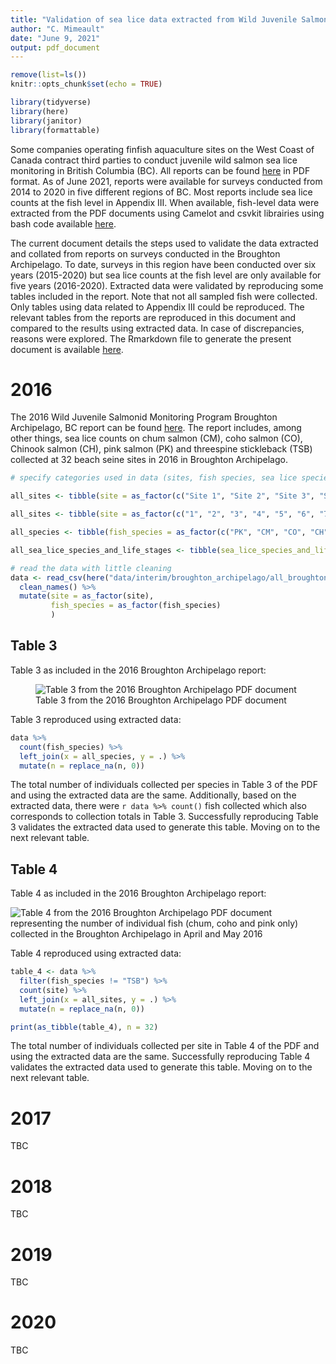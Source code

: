```yaml
---
title: "Validation of sea lice data extracted from Wild Juvenile Salmonid Monitoring Program reports only available as PDF documents:  Broughton Archipelago in British Columbia"
author: "C. Mimeault"
date: "June 9, 2021"
output: pdf_document
---
```


```r
remove(list=ls())
knitr::opts_chunk$set(echo = TRUE)
```

```r
library(tidyverse)
library(here)
library(janitor)
library(formattable)
```

Some companies operating finfish aquaculture sites on the West Coast of Canada contract third parties to conduct juvenile wild salmon sea lice monitoring in British Columbia (BC). All reports can be found [here](https://mowi.com/caw/sustainability/wild-salmonid-lice-monitoring/) in PDF format. As of June 2021, reports were available for surveys conducted from 2014 to 2020 in five different regions of BC. Most reports include sea lice counts at the fish level in Appendix III. When available, fish-level data were extracted from the PDF documents using Camelot and csvkit librairies using bash code available [here](https://github.com/caromimo/data-from-pdf/blob/main/Makefile).

The current document details the steps used to validate the data extracted and collated from reports on surveys conducted in the Broughton Archipelago. To date, surveys in this region have been conducted over six years (2015-2020) but sea lice counts at the fish level are only available for five years (2016-2020). Extracted data were validated by reproducing some tables included in the report. Note that not all sampled fish were collected. Only tables using data related to Appendix III could be reproduced. The relevant tables from the reports are reproduced in this document and  compared to the results using extracted data. In case of discrepancies, reasons were explored. The Rmarkdown file to generate the present document is available [here](https://github.com/caromimo/data-from-pdf/blob/main/scripts/validating_Broughton_Archipelago_data.Rmd).

# 2016

The 2016 Wild Juvenile Salmonid Monitoring Program Broughton Archipelago, BC report can be found [here](https://corpsite.azureedge.net/corpsite/wp-content/uploads/sites/7/2019/08/broughton-wild-juvenile-salmonid-monitoring-2016.pdf). The report includes, among other things, sea lice counts on chum salmon (CM), coho salmon (CO), Chinook salmon (CH), pink salmon (PK) and threespine stickleback (TSB) collected at 32 beach seine sites in 2016 in Broughton Archipelago. 

```r
# specify categories used in data (sites, fish species, sea lice species and life stage)

all_sites <- tibble(site = as_factor(c("Site 1", "Site 2", "Site 3", "Site 4", "Site 5", "Site 6", "Site 7", "Site 8", "Site 9", "Site 10", "Site 11", "Site 12", "Site 13", "Site 14", "Site 15", "Site 16", "Site 17", "Site 18", "Site 19", "Site 20", "Site 21", "Site 22", "Site A", "Site B", "Site C", "Site D", "Site E", "Site F", "Site G", "Site H", "Site I", "Site J")))

all_sites <- tibble(site = as_factor(c("1", "2", "3", "4", "5", "6", "7", "8", "9", "10", "11", "12", "13", "14", "15", "16", "17", "18", "19", "20", "21", "22", "A", "B", "C", "D", "E", "F", "G", "H", "I", "J")))

all_species <- tibble(fish_species = as_factor(c("PK", "CM", "CO", "CH", "TSB")))

all_sea_lice_species_and_life_stages <- tibble(sea_lice_species_and_life_stages = as_factor(c("lep_co", "lep_c1", "lep_c2", "lep_c3", "lep_c4", "lep_pam", "lep_paf", "lep_am", "lep_af", "lep_total", "cal_co", "cal_c1", "cal_c2", "cal_c3", "cal_c4", "cal_pam", "cal_paf", "cal_am", "cal_af", "cal_total")))
```

```r
# read the data with little cleaning
data <- read_csv(here("data/interim/broughton_archipelago/all_broughton_archipelago_2016.csv")) %>% 
  clean_names() %>%
  mutate(site = as_factor(site),
         fish_species = as_factor(fish_species)
         )
```

\newpage

## Table 3

Table 3 as included in the 2016 Broughton Archipelago report: 

![Table 3 from the 2016 Broughton Archipelago PDF document](`r here("tables/Broughton_Archipelago_2016_Table_3.png")`)

Table 3 reproduced using extracted data:

```r
data %>%
  count(fish_species) %>% 
  left_join(x = all_species, y = .) %>% 
  mutate(n = replace_na(n, 0))
```



The total number of individuals collected per species in Table 3 of the PDF and using the extracted data are the same. Additionally, based on the extracted data, there were `r data %>% count()` fish collected which also corresponds to collection totals in Table 3. Successfully reproducing Table 3 validates the extracted data used to generate this table. Moving on to the next relevant table.
\newpage

## Table 4

Table 4 as included in the 2016 Broughton Archipelago report: 

![Table 4 from the 2016 Broughton Archipelago PDF document representing the number of individual fish (chum, coho and pink only) collected in the Broughton Archipelago in April and May 2016](`r here("tables/Broughton_Archipelago_2016_Table_4.png")`)
\newpage

Table 4 reproduced using extracted data:
```r
table_4 <- data %>% 
  filter(fish_species != "TSB") %>%
  count(site) %>% 
  left_join(x = all_sites, y = .) %>% 
  mutate(n = replace_na(n, 0))

print(as_tibble(table_4), n = 32)
```

The total number of individuals collected per site in Table 4 of the PDF and using the extracted data are the same. Successfully reproducing Table 4 validates the extracted data used to generate this table. Moving on to the next relevant table. 

<!-- ## Table 8 -->

<!-- Table 8 was reproduced using extracted data. To do so, first I filtered for chum salmon data, then I re-formated the data (using gather), then calculated numbers of sea lice for April, then for May. Finally, I brought the April and May data together. -->

<!-- ```{r chum reformat, include=FALSE} -->
<!-- chum_data <- data %>%  -->
<!--   filter(fish_species == "CM") %>% -->
<!--   select(-site, -fish_species, -length_mm, -weight_g) %>% -->
<!--   gather(sea_lice_species_and_life_stages, number_of_lice_observed, -sample_date) -->
<!-- ``` -->

<!-- ```{r chum april, include=FALSE} -->
<!-- chum_april <- chum_data %>% -->
<!--   filter(sample_date == "5-Apr-16") %>% -->
<!--   group_by(sea_lice_species_and_life_stages) %>% -->
<!--   summarize( -->
<!--     lice_counted_april = sum(number_of_lice_observed) -->
<!--   ) %>%  -->
<!--   left_join(x = all_sea_lice_species_and_life_stages, y = .) -->
<!-- ``` -->

<!-- ```{r chum may, include=FALSE} -->
<!-- chum_may <- chum_data %>% -->
<!--   filter(sample_date == "4-May-16") %>% -->
<!--   group_by(sea_lice_species_and_life_stages) %>% -->
<!--   summarize( -->
<!--     lice_counted_may = sum(number_of_lice_observed) -->
<!--   ) %>%  -->
<!--   left_join(x = all_sea_lice_species_and_life_stages, y = .) -->
<!-- ``` -->

<!-- ```{r chum join_tables, echo=FALSE} -->
<!-- inner_join(chum_april, chum_may) -->
<!-- ``` -->

<!-- Table 8 as included in the 2016 Quatsino report:  -->

<!-- ![Table 8 from the 2016 Quatsino PDF document](`r here("tables/Quatsino_2016_Table_8.png")`) -->

<!-- The number of sea lice per species and life stage in Table 8 of the PDF and using the extracted data are the same. Successfully reproducing Table 8 validates the extracted data used to generate this table. Moving on to the next relevant table. -->

<!-- ## Table 10 -->

<!-- Table 10 as included in the 2016 Quatsino report:  -->

<!-- ![Table 10 from the 2016 Quatsino PDF document](`r here("tables/Quatsino_2016_Table_10.png")`) -->

<!-- Table 10 was reproduced using extracted data. To do so, first I filtered for chum salmon data, then I re-formated the data (using gather), then calculated numbers of sea lice for April, then for May. Finally, I brought the April and May data together. -->

<!-- ```{r chinook and pink reformat, include=FALSE} -->
<!-- two_species <- c("CH", "PK") -->

<!-- chinook_and_pink_data <- data %>%  -->
<!--   filter(fish_species %in% two_species) %>% -->
<!--   select(-site, -fish_species, -length_mm, -weight_g) %>% -->
<!--   gather(sea_lice_species_and_life_stages, number_of_lice_observed, -sample_date) -->
<!-- ``` -->

<!-- ```{r chinook and pink april, include=FALSE} -->
<!-- chinook_and_pink_data_april <- chinook_and_pink_data %>% -->
<!--   filter(sample_date == "5-Apr-16") %>% -->
<!--   group_by(sea_lice_species_and_life_stages) %>% -->
<!--   summarize( -->
<!--     lice_counted_april = sum(number_of_lice_observed) -->
<!--   ) %>%  -->
<!--   left_join(x = all_sea_lice_species_and_life_stages, y = .) -->
<!-- ``` -->

<!-- ```{r chinook and pink may, include=FALSE} -->
<!-- chinook_and_pink_data_may <- chinook_and_pink_data %>% -->
<!--   filter(sample_date == "4-May-16") %>% -->
<!--   group_by(sea_lice_species_and_life_stages) %>% -->
<!--   summarize( -->
<!--     lice_counted_may = sum(number_of_lice_observed) -->
<!--   ) %>%  -->
<!--   left_join(x = all_sea_lice_species_and_life_stages, y = .) -->
<!-- ``` -->

<!-- ```{r chinook and pink join_tables, echo=FALSE} -->
<!-- inner_join(chinook_and_pink_data_april, chinook_and_pink_data_may) -->
<!-- ``` -->

<!-- The number of sea lice per species and life stage in Table 10 of the PDF and using the extracted data are the same. Successfully reproducing Table 10 validates the extracted data used to generate this table.  -->

<!-- ## 2016 conclusions -->

<!-- The data extracted from PDF were used to reproduce the following tables in the report:  -->

<!-- * Table 3: successfully reproduced indicating that related data validated -->
<!-- * Table 6: successfully reproduced indicating that related data validated -->
<!-- * Table 8: successfully reproduced indicating that related data validated -->
<!-- * Table 10: successfully reproduced indicating that related data validated -->

<!-- It is reasonable to conclude that the data extracted from the 2016 Quatsino report is representative of the data in the Appendix III of the report. -->

# 2017

TBC

# 2018

TBC

# 2019

TBC

# 2020

TBC